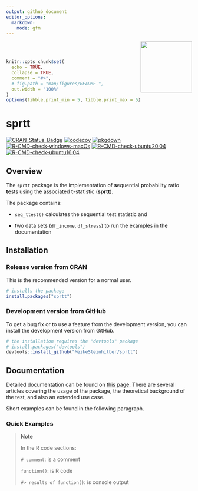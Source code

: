 ```yaml
---
output: github_document
editor_options:
  markdown:
    mode: gfm
---
```


<a href='https://meikesteinhilber.github.io/sprtt/'><img src="man/figures/logo.png" align="right" height="139"/></a> <br> <br>

```r
knitr::opts_chunk$set(
  echo = TRUE,
  collapse = TRUE,
  comment = "#>",
  # fig.path = "man/figures/README-",
  out.width = "100%"
)
options(tibble.print_min = 5, tibble.print_max = 5)
```

# sprtt

<!-- badges: start -->

[![CRAN_Status_Badge](http://www.r-pkg.org/badges/version/sprtt?color=red)](https://cran.r-project.org/package=sprtt) [![codecov](https://codecov.io/gh/MeikeSteinhilber/sprtt/branch/main/graph/badge.svg?token=IQHTDTRBAW)](https://codecov.io/gh/MeikeSteinhilber/sprtt) [![pkgdown](https://github.com/MeikeSteinhilber/sprtt/actions/workflows/pkgdown-pak.yaml/badge.svg)](https://github.com/MeikeSteinhilber/sprtt/actions/workflows/pkgdown-pak.yaml) [![R-CMD-check-windows-macOs](https://github.com/MeikeSteinhilber/sprtt/workflows/R-CMD-check-windows-macOs/badge.svg)](https://github.com/MeikeSteinhilber/sprtt/actions) [![R-CMD-check-ubuntu20.04](https://github.com/MeikeSteinhilber/sprtt/workflows/R-CMD-check-ubuntu20.04/badge.svg)](https://github.com/MeikeSteinhilber/sprtt/actions) [![R-CMD-check-ubuntu16.04](https://github.com/MeikeSteinhilber/sprtt/workflows/R-CMD-check-ubuntu16.04/badge.svg)](https://github.com/MeikeSteinhilber/sprtt/actions)

<!-- badges: end -->

## Overview

The `sprtt` package is the implementation of **s**equential **p**robability **r**atio **t**ests using the associated **t**-statistic (**sprtt**).

The package contains:

-   `seq_ttest()` calculates the sequential test statistic and

-   two data sets (`df_income`, `df_stress`) to run the examples in the documentation

## Installation

### Release version from CRAN

This is the recommended version for a normal user.

```r
# installs the package
install.packages("sprtt")
```

### Development version from GitHub

To get a bug fix or to use a feature from the development version, you can install the development version from GitHub.

```r
# the installation requires the "devtools" package
# install.packages("devtools")
devtools::install_github("MeikeSteinhilber/sprtt")
```

## Documentation

Detailed documentation can be found on [this page](https://meikesteinhilber.github.io/sprtt/index.html). There are several articles covering the usage of the package, the theoretical background of the test, and also an extended use case.

Short examples can be found in the following paragraph.

### Quick Examples

> **Note**
>
> In the R code sections:
>
> `# comment`: is a comment
>
> `function()`: is R code
>
> `#> results of function()`: is console output

```r

```
